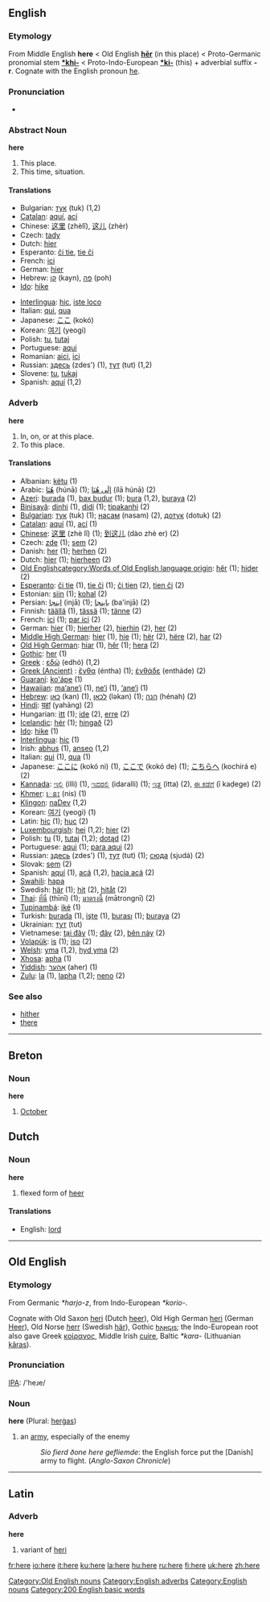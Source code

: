 ==English==

{{rank|same|take|last|137|here|thought|found|people}}

===Etymology===
From Middle English '''here''' < Old English '''[[hēr]]''' (in this place) < Proto-Germanic pronomial stem '''[[*khi-]]''' < Proto-Indo-European '''[[*ki-]]''' (this) + adverbial suffix '''-r'''. Cognate with the English pronoun [[he]].

===Pronunciation===
*{{audio|en-us-here.ogg|Audio (US)}}

===Abstract Noun===
'''here'''

#This place.
#This time, situation.

====Translations====
{{top}}
*Bulgarian: [[тук]] (tuk) (1,2)
*[[Catalan]]: [[aquí]], [[ací]]
*Chinese: [[这里]] (zhèlǐ), [[这儿]] (zhèr)
*Czech: [[tady]]
*Dutch: [[hier]] {{n}}
*Esperanto: [[ĉi tie]], [[tie ĉi]]
*French: [[ici]] {{m}}
*German: [[hier]] {{n}}
*Hebrew: [[קן]] (kayn), [[פה]] (poh)
*[[Ido]]: [[hike]]
{{mid}}
*[[Interlingua]]: [[hic]], [[iste loco]]
*Italian: [[qui]], [[qua]]
*Japanese: [[ここ]] (kokó)
*Korean: [[여기]] (yeogi)
*Polish: [[tu]], [[tutaj]]
*Portuguese: [[aqui]]
*Romanian: [[aici]], [[ici]]
*Russian: [[здесь]] (zdes') (1), [[тут]] (tut) (1,2)
*Slovene: [[tu]], [[tukaj]]
*Spanish: [[aquí]] (1,2)
{{bottom}}

===Adverb===
'''here'''

# In, on, or at this place.
# To this place.

====Translations====
*Albanian: [[këtu]] (1)
*Arabic: [[هنا|هُنَا]] (húnā) (1); [[الى هنا|إلَى هُنَا]] (ílā húnā) (2)
*[[w:Azeri language|Azeri]]: [[burada]] (1), [[bax budur]] (1); [[bura]] (1,2), [[buraya]] (2)
*[[Binisayâ]]: [[dinhi]] (1), [[didí]] (1); [[tipakanhi]] (2)
*[[w:Bulgarian language|Bulgarian]]: [[тук]] (tuk) (1); [[насам]] (nasam) (2), [[дотук]] (dotuk) (2)
*[[w:Catalan language|Catalan]]: [[aquí]] (1), [[ací]] (1)
*[[w:Chinese language|Chinese]]: [[这里]] (zhè lǐ) (1); [[到这儿]] (dào zhè er) (2)
*Czech: [[zde]] (1); [[sem]] (2)
*Danish: [[her]] (1); [[herhen]] (2)
*Dutch: [[hier]] (1); [[hierheen]] (2)
*[[w:Old English language|Old English]][[category:Words of Old English language origin]]: [[hêr]] (1); [[hider]] (2)
*[[w:Esperanto|Esperanto]]: [[ĉi tie]] (1), [[tie ĉi]] (1); [[ĉi tien]] (2), [[tien ĉi]] (2)
*Estonian: [[siin]] (1); [[kohal]] (2)
*Persian: [[اينجا]] (injā) (1); [[باينجا]] (ba'injā) (2)
*Finnish: [[täällä]] (1), [[tässä]] (1); [[tänne]] (2)
*French: [[ici]] (1); [[par ici]] (2)
*German: [[hier]] (1); [[hierher]] (2), [[hierhin]] (2), [[her]] (2)
*[[w:Middle High German|Middle High German]]: [[hier]] (1), [[hie]] (1); [[hër]] (2), [[hëre]] (2), [[har]] (2)
*[[w:Old High German|Old High German]]: [[hiar]] (1), [[hêr]] (1); [[hera]] (2)
*[[w:Gothic language|Gothic]]: [[her]] (1)
*[[w:Greek language|Greek]]<!-- Please note that this makes sense, so that Greek (Modern) and Greek (Ancient) are both listed under 'G' -->: [[εδώ]] (edhó) (1,2)
*[[w:Ancient Greek language|Greek (Ancient)]]      <!-- Please note that this makes sense, so Greek (Modern) and Greek (Ancient) are listed both under 'G' -->: [[ἔνθα]] (éntha) (1); [[ἐνθάδε]] (entháde) (2)
*[[w:Guaraní language|Guaraní]]: [[ko'ápe]] (1)
*[[Hawaiian]]: [[ma‘ane‘i]] (1), [[ne‘i]] (1), [[‘ane‘i]] (1)
*[[w:Hebrew language|Hebrew]]: [[כאן]] (kan) (1), [[לכאן]] (ləkan) (1); [[הנה]] (hénah) (2)
*[[Hindi]]: [[यहां]] (yahāng) (2)
*Hungarian: [[itt]] (1); [[ide]] (2), [[erre]] (2)
*[[w:Icelandic language|Icelandic]]: [[hér]] (1); [[hingað]] (2)
*[[w:Ido|Ido]]: [[hike]] (1)
*[[w:Interlingua|Interlingua]]: [[hic]] (1)
*Irish: [[abhus]] (1), [[anseo]] (1,2)
*Italian: [[qui]] (1), [[qua]] (1)
*Japanese: [[ここに]] (kokó ni) (1), [[ここで]] (kokó de) (1); [[こちらへ]] (kochirá e) (2)
*[[Kannada]]: [[ಇಲ್ಲಿ]] (illi) (1), [[ಇದರಲ್ಲಿ]] (idaralli) (1); [[ಇತ್ತ]] (itta) (2), [[ಈ ಕಡೆಗೆ]] (ī kaḍege) (2)
*[[Khmer]]: [[េនះ]] (nis) (1)
*[[w:Klingon language|Klingon]]: [[naDev]] (1,2)
*Korean: [[여기]] (yeogi) (1)
*Latin: [[hic]] (1); [[huc]] (2)
*[[w:Luxembourgish language|Luxembourgish]]: [[hei]] (1,2); [[hier]] (2)
*Polish: [[tu]] (1), [[tutaj]] (1,2); [[dotąd]] (2)
*Portuguese: [[aqui]] (1); [[para aqui]] (2)
*Russian: [[здесь]] (zdes') (1), [[тут]] (tut) (1); [[сюда]] (sjudá) (2)
*Slovak: [[sem]] (2)
*Spanish: [[aquí]] (1), [[acá]] (1,2), [[hacia acá]] (2)
*[[w:Swahili language|Swahili]]: [[hapa]]
*Swedish: [[här]] (1); [[hit]] (2), [[hitåt]] (2)
*[[w:Thai language|Thai]]: [[ที่นี่]] (thīnī) (1); [[มาตรงนี้]] (mātrongnī) (2)
*[[Tupinambá]]: [[iké]] (1)
*Turkish: [[burada]] (1), [[işte]] (1), [[burası]] (1); [[buraya]] (2)
*Ukrainian: [[тут]] (tut)
*Vietnamese: [[tại đây]] (1); [[đây]] (2), [[bên này]] (2)
*[[w:Volapük|Volapük]]: [[is]] (1); [[iso]] (2)
*[[w:Welsh language|Welsh]]: [[yma]] (1,2), [[hyd yma]] (2)
*[[w:Xhosa language|Xhosa]]: [[apha]] (1)
*[[w:Yiddish language|Yiddish]]: [[אַהער]] (aher) (1)
*[[w:Zulu language|Zulu]]: [[la]] (1), [[lapha]] (1,2); [[neno]] (2)

===See also===
*[[hither]]
*[[there]]
----

==Breton==
===Noun===
'''here'''

#[[October]]

==Dutch==
===Noun===
'''here''' {{m}}

#flexed form of [[heer]]

====Translations====
*English: [[lord]]

----
==Old English==

===Etymology===
From Germanic ''*harjo-z'', from Indo-European ''*korio-''.

Cognate with Old Saxon [[heri]] (Dutch [[heer]]), Old High German [[heri]] (German [[Heer]]), Old Norse [[herr]] (Swedish [[här]]), Gothic [[𐌷𐌰𐍂𐌾𐌹𐍃]]; the Indo-European root also gave Greek [[κοίρανος]], Middle Irish [[cuire]], Baltic ''*kara-'' (Lithuanian [[karas|kãras]]).

===Pronunciation===
[[IPA]]: /'heɹe/

===Noun===
'''here''' {{m}} (Plural: [[hergas|herġas]])

#an [[army]], especially of the enemy
#:''Sio fierd ðone here gefliemde'': the English force put the [Danish] army to flight.  (''Anglo-Saxon Chronicle'')

[[Category:Old English nouns]]
----

==Latin==
===Adverb===
'''here'''

#variant of [[heri]]

[[Category:English adverbs]]
[[Category:English nouns]]

[[Category:200 English basic words]]

[[fr:here]]
[[io:here]]
[[it:here]]
[[ku:here]]
[[la:here]]
[[hu:here]]
[[ru:here]]
[[fi:here]]
[[uk:here]]
[[zh:here]]